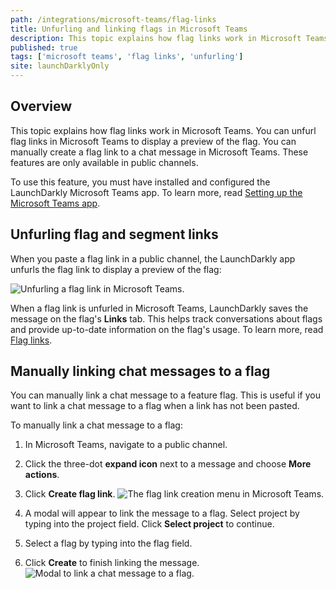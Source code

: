 ```yaml
---
path: /integrations/microsoft-teams/flag-links
title: Unfurling and linking flags in Microsoft Teams
description: This topic explains how flag links work in Microsoft Teams.
published: true
tags: ['microsoft teams', 'flag links', 'unfurling']
site: launchDarklyOnly
---
```


## Overview

This topic explains how flag links work in Microsoft Teams. You can unfurl flag links in Microsoft Teams to display a preview of the flag. You can manually create a flag link to a chat message in Microsoft Teams. These features are only available in public channels.

To use this feature, you must have installed and configured the LaunchDarkly Microsoft Teams app. To learn more, read [Setting up the Microsoft Teams app](/integrations/microsoft-teams/setting-up).

## Unfurling flag and segment links

When you paste a flag link in a public channel, the LaunchDarkly app unfurls the flag link to display a preview of the flag:

![Unfurling a flag link in Microsoft Teams.](teams-ld-unfurl.png)

When a flag link is unfurled in Microsoft Teams, LaunchDarkly saves the message on the flag's **Links** tab. This helps track conversations about flags and provide up-to-date information on the flag's usage. To learn more, read [Flag links](/home/flags/links).

## Manually linking chat messages to a flag

You can manually link a chat message to a feature flag. This is useful if you want to link a chat message to a flag when a link has not been pasted.

To manually link a chat message to a flag:

1. In Microsoft Teams, navigate to a public channel.
2. Click the three-dot **expand icon** next to a message and choose **More actions**.
3. Click **Create flag link**.
   ![The flag link creation menu in Microsoft Teams.](teams-ld-creating-flag-link.png)

4. A modal will appear to link the message to a flag. Select project by typing into the project field. Click **Select project** to continue.
5. Select a flag by typing into the flag field.
6. Click **Create** to finish linking the message.
   ![Modal to link a chat message to a flag.](teams-ld-create-flag-link-modal.png)
